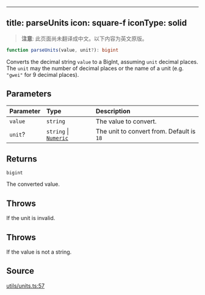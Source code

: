 <!-- AUTO-GENERATED-CONTENT:START (ENGLISH-COPY) -->
---
title: parseUnits
icon: square-f
iconType: solid
---

> **注意**: 此页面尚未翻译成中文。以下内容为英文原版。

```ts
function parseUnits(value, unit?): bigint
```

Converts the decimal string `value` to a BigInt, assuming `unit` decimal places. The `unit` may the number of decimal
places or the name of a unit (e.g. `"gwei"` for 9 decimal places).

## Parameters

| Parameter | Type | Description |
| :------ | :------ | :------ |
| `value` | `string` | The value to convert. |
| `unit`? | `string` \| [`Numeric`](/cn/sdk/content/type-aliases/Numeric) | The unit to convert from. Default is `18` |

## Returns

`bigint`

The converted value.

## Throws

If the unit is invalid.

## Throws

If the value is not a string.

## Source

[utils/units.ts:57](https://github.com/dominant-strategies/quais.js/blob/c1c12d43f9d34c6baad2b0542bd6d0acd6fefcbf/src/utils/units.ts#L57)
